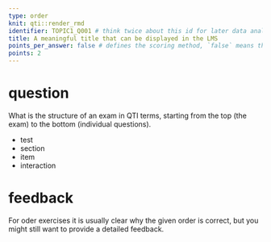 ```yaml
---
type: order
knit: qti::render_rmd
identifier: TOPIC1_Q001 # think twice about this id for later data analysis!
title: A meaningful title that can be displayed in the LMS
points_per_answer: false # defines the scoring method, `false` means the completely correct order must be restored by the candidate in order to get points
points: 2
---
```


# question

What is the structure of an exam in QTI terms, starting from the top (the exam) to the bottom (individual questions).

- test
- section
- item
- interaction

# feedback

For oder exercises it is usually clear why the given order is correct, but you might still want to provide a detailed feedback.

<!-- If you prefer specific feedback for correct and incorrect solution, delete the general feedback section and uncomment everything starting from this line:

# feedback+

Nice. (Only displayed when the solution is correct.)

# feedback-

Try again. (Only displayed if the solution is not correct.)
-->
